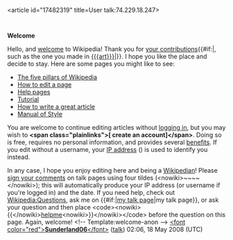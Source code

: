 <article id="17482319" title=User talk:74.229.18.247>
	<talkpage id="17482319" title="User talk:74.229.18.247">

'''Welcome'''

Hello, and [[Wikipedia:Introduction|welcome]] to Wikipedia! Thank you for [[Special:Contributions/{{BASEPAGENAME}}|your contributions]]{{#if:|, such as the one you made in [[{{{art}}}]]|}}. I hope you like the place and decide to stay. Here are some pages you might like to see:

* [[Wikipedia:Five pillars|The five pillars of Wikipedia]]
* [[Wikipedia:How to edit a page|How to edit a page]]
* [[Help:Contents|Help pages]]
* [[Wikipedia:Tutorial|Tutorial]]
* [[Wikipedia:How to write a great article|How to write a great article]]
* [[Wikipedia:Manual of Style|Manual of Style]]

You are welcome to continue editing articles without [[Special:Userlogin|logging in]], but you may wish to '''&lt;span class=&quot;plainlinks&quot;&gt;[{{fullurl:Special:Userlogin|type=signup}} create an account]&lt;/span&gt;'''. Doing so is free, requires no personal information, and provides several [[Wikipedia:Why create an account?|benefits]]. If you edit without a username, your [[IP address]] ({{BASEPAGENAME}}) is used to identify you instead.

In any case, I hope you enjoy editing here and being a [[Wikipedia:Wikipedians|Wikipedian]]! Please [[Wikipedia:Signatures|sign your comments]] on talk pages using four tildes (&lt;nowiki&gt;~~~~&lt;/nowiki&gt;); this will automatically produce your IP address (or username if you're logged in) and the date. If you need help, check out [[Wikipedia:Questions]], ask me on {{#if:|[[user talk:{{{1}}}|my talk page]]|my talk page}}, or ask your question and then place &lt;code&gt;&lt;nowiki&gt;{{&lt;/nowiki&gt;[[:Category:Wikipedians looking for help|helpme]]&lt;nowiki&gt;}}&lt;/nowiki&gt;&lt;/code&gt; before the question on this page. Again, welcome! &lt;!-- Template:welcome-anon --&gt; [[User:Sunderland06|&lt;font color=&quot;red&quot;&gt;'''Sunderland06'''&lt;/font&gt;]] ([[User talk:Sunderland06|talk]]) 02:06, 18 May 2008 (UTC)
	</talkpage>
</article>